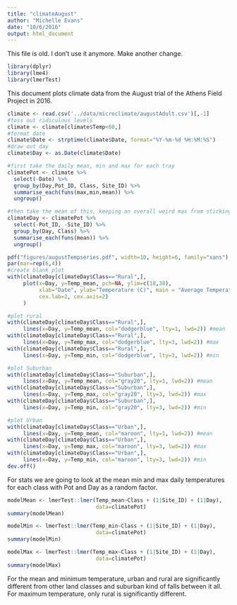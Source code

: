 ```yaml
---
title: "climateAugust"
author: "Michelle Evans"
date: "10/6/2016"
output: html_document
---
```


This file is old. I don't use it anymore. Make another change.

```r
library(dplyr)
library(lme4)
library(lmerTest)
```

This document plots climate data from the August trial of the Athens Field Project in 2016.


```r
climate <- read.csv('../data/microclimate/augustAdult.csv')[,-1]
#toss out ridiculous levels
climate <- climate[climate$Temp<60,]
#format date
climate$Date <- strptime(climate$Date, format="%Y-%m-%d %H:%M:%S")
#draw out day
climate$Day <- as.Date(climate$Date)
```

```r
#first take the daily mean, min and max for each tray
climatePot <- climate %>%
  select(-Date) %>%
  group_by(Day,Pot_ID, Class, Site_ID) %>%
  summarise_each(funs(max,min,mean)) %>%
  ungroup()

#then take the mean of this, keeping an overall weird max from sticking out and getting the average max temperature, rather than overall maximum
climateDay <- climatePot %>%
  select(-Pot_ID, -Site_ID) %>%
  group_by(Day, Class) %>%
  summarise_each(funs(mean)) %>%
  ungroup()

```

```r
pdf("figures/augustTempseries.pdf", width=10, height=6, family="sans")
par(mar=rep(6,4))
#create blank plot
with(climateDay[climateDay$Class=="Rural",],
     plot(x=Day, y=Temp_mean, pch=NA, ylim=c(18,38),
          xlab="Date", ylab="Temperature (C)", main = "Average Temperatures",
          cex.lab=2, cex.axis=2)
     )

#plot rural
with(climateDay[climateDay$Class=="Rural",],
     lines(x=Day, y=Temp_mean, col="dodgerblue", lty=1, lwd=2)) #mean
with(climateDay[climateDay$Class=="Rural",],
     lines(x=Day, y=Temp_max, col="dodgerblue", lty=3, lwd=2)) #max
with(climateDay[climateDay$Class=="Rural",],
     lines(x=Day, y=Temp_min, col="dodgerblue", lty=3, lwd=2)) #min

#plot Suburban
with(climateDay[climateDay$Class=="Suburban",],
     lines(x=Day, y=Temp_mean, col="gray20", lty=1, lwd=2)) #mean
with(climateDay[climateDay$Class=="Suburban",],
     lines(x=Day, y=Temp_max, col="gray20", lty=3, lwd=2)) #max
with(climateDay[climateDay$Class=="Suburban",],
     lines(x=Day, y=Temp_min, col="gray20", lty=3, lwd=2)) #min

#plot Urban
with(climateDay[climateDay$Class=="Urban",],
     lines(x=Day, y=Temp_mean, col="maroon", lty=1, lwd=2)) #mean
with(climateDay[climateDay$Class=="Urban",],
     lines(x=Day, y=Temp_max, col="maroon", lty=3, lwd=2)) #max
with(climateDay[climateDay$Class=="Urban",],
     lines(x=Day, y=Temp_min, col="maroon", lty=3, lwd=2)) #min
dev.off()
```

For stats we are going to look at the mean min and max daily temperatures for each class with Pot and Day as a random factor.

```r
modelMean <- lmerTest::lmer(Temp_mean~Class + (1|Site_ID) + (1|Day),
                            data=climatePot)
summary(modelMean)

modelMin <- lmerTest::lmer(Temp_min~Class + (1|Site_ID) + (1|Day),
                            data=climatePot)
summary(modelMin)

modelMax <- lmerTest::lmer(Temp_max~Class + (1|Site_ID) + (1|Day),
                            data=climatePot)
summary(modelMax)
```

For the mean and minimum temperature, urban and rural are significantly different from other land classes and suburban kind of falls between it all. For maximum temperature, only rural is significantly different.
